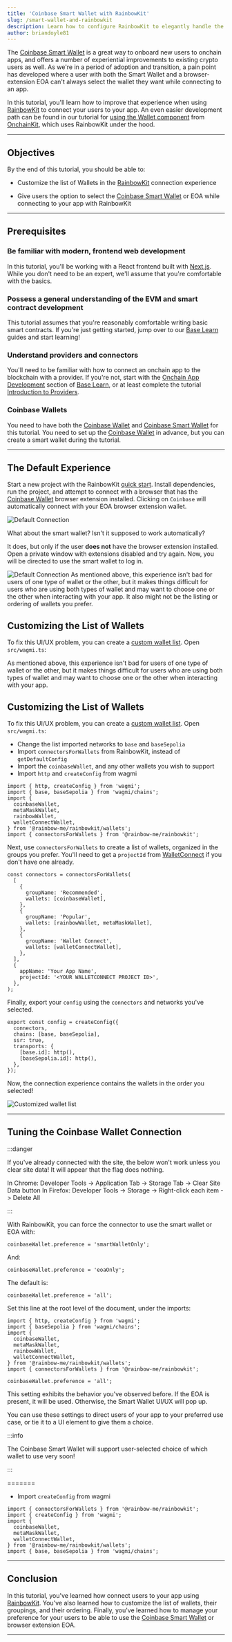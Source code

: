 ```yaml
---
title: 'Coinbase Smart Wallet with RainbowKit'
slug: /smart-wallet-and-rainbowkit
description: Learn how to configure RainbowKit to elegantly handle the Coinbase Smart Wallet and EOA wallets including the Coinbase wallet, at the same time.
author: briandoyle81
---
```







The [Coinbase Smart Wallet] is a great way to onboard new users to onchain apps, and offers a number of experiential improvements to existing crypto users as well. As we're in a period of adoption and transition, a pain point has developed where a user with both the Smart Wallet and a browser-extension EOA can't always select the wallet they want while connecting to an app.

In this tutorial, you'll learn how to improve that experience when using [RainbowKit] to connect your users to your app. An even easier development path can be found in our tutorial for [using the Wallet component] from [OnchainKit], which uses RainbowKit under the hood.

---

## Objectives

By the end of this tutorial, you should be able to:

- Customize the list of Wallets in the [RainbowKit] connection experience

- Give users the option to select the [Coinbase Smart Wallet] or EOA while connecting to your app with RainbowKit

---

## Prerequisites

### Be familiar with modern, frontend web development

In this tutorial, you'll be working with a React frontend built with [Next.js]. While you don't need to be an expert, we'll assume that you're comfortable with the basics.

### Possess a general understanding of the EVM and smart contract development

This tutorial assumes that you're reasonably comfortable writing basic smart contracts. If you're just getting started, jump over to our [Base Learn] guides and start learning!

### Understand providers and connectors

You'll need to be familiar with how to connect an onchain app to the blockchain with a provider. If you're not, start with the [Onchain App Development] section of [Base Learn], or at least complete the tutorial [Introduction to Providers].

### Coinbase Wallets

You need to have both the [Coinbase Wallet] and [Coinbase Smart Wallet] for this tutorial. You need to set up the [Coinbase Wallet] in advance, but you can create a smart wallet during the tutorial.

---

## The Default Experience

Start a new project with the RainbowKit [quick start]. Install dependencies, run the project, and attempt to connect with a browser that has the [Coinbase Wallet] browser extension installed. Clicking on `Coinbase` will automatically connect with your EOA browser extension wallet.

![Default Connection](../../../assets/images/smart-wallet/rainbowkit-default.png)

What about the smart wallet? Isn't it supposed to work automatically?

It does, but only if the user **does not** have the browser extension installed. Open a private window with extensions disabled and try again. Now, you will be directed to use the smart wallet to log in.

![Default Connection](../../../assets/images/smart-wallet/rainbow-smart-wallet.png)
As mentioned above, this experience isn't bad for users of one type of wallet or the other, but it makes things difficult for users who are using both types of wallet and may want to choose one or the other when interacting with your app. It also might not be the listing or ordering of wallets you prefer.

## Customizing the List of Wallets

To fix this UI/UX problem, you can create a [custom wallet list]. Open `src/wagmi.ts`:

As mentioned above, this experience isn't bad for users of one type of wallet or the other, but it makes things difficult for users who are using both types of wallet and may want to choose one or the other when interacting with your app.

## Customizing the List of Wallets

To fix this UI/UX problem, you can create a [custom wallet list]. Open `src/wagmi.ts`:

- Change the list imported networks to `base` and `baseSepolia`
- Import `connectorsForWallets` from RainbowKit, instead of `getDefaultConfig`
- Import the `coinbaseWallet`, and any other wallets you wish to support
- Import `http` and `createConfig` from wagmi

```tsx
import { http, createConfig } from 'wagmi';
import { base, baseSepolia } from 'wagmi/chains';
import {
  coinbaseWallet,
  metaMaskWallet,
  rainbowWallet,
  walletConnectWallet,
} from '@rainbow-me/rainbowkit/wallets';
import { connectorsForWallets } from '@rainbow-me/rainbowkit';
```

Next, use `connectorsForWallets` to create a list of wallets, organized in the groups you prefer. You'll need to get a `projectId` from [WalletConnect] if you don't have one already.

```tsx
const connectors = connectorsForWallets(
  [
    {
      groupName: 'Recommended',
      wallets: [coinbaseWallet],
    },
    {
      groupName: 'Popular',
      wallets: [rainbowWallet, metaMaskWallet],
    },
    {
      groupName: 'Wallet Connect',
      wallets: [walletConnectWallet],
    },
  ],
  {
    appName: 'Your App Name',
    projectId: '<YOUR WALLETCONNECT PROJECT ID>',
  },
);
```

Finally, export your `config` using the `connectors` and networks you've selected.

```tsx
export const config = createConfig({
  connectors,
  chains: [base, baseSepolia],
  ssr: true,
  transports: {
    [base.id]: http(),
    [baseSepolia.id]: http(),
  },
});
```

Now, the connection experience contains the wallets in the order you selected!

![Customized wallet list](../../../assets/images/smart-wallet/customized-rainbow.png)

---

## Tuning the Coinbase Wallet Connection

:::danger

If you've already connected with the site, the below won't work unless you clear site data! It will appear that the flag does nothing.

In Chrome: Developer Tools -> Application Tab -> Storage Tab -> Clear Site Data button
In Firefox: Developer Tools -> Storage -> Right-click each item -> Delete All

:::

With RainbowKit, you can force the connector to use the smart wallet or EOA with:

```tsx
coinbaseWallet.preference = 'smartWalletOnly';
```

And:

```tsx
coinbaseWallet.preference = 'eoaOnly';
```

The default is:

```tsx
coinbaseWallet.preference = 'all';
```

Set this line at the root level of the document, under the imports:

```tsx
import { http, createConfig } from 'wagmi';
import { baseSepolia } from 'wagmi/chains';
import {
  coinbaseWallet,
  metaMaskWallet,
  rainbowWallet,
  walletConnectWallet,
} from '@rainbow-me/rainbowkit/wallets';
import { connectorsForWallets } from '@rainbow-me/rainbowkit';

coinbaseWallet.preference = 'all';
```

This setting exhibits the behavior you've observed before. If the EOA is present, it will be used. Otherwise, the Smart Wallet UI/UX will pop up.

You can use these settings to direct users of your app to your preferred use case, or tie it to a UI element to give them a choice.

:::info

The Coinbase Smart Wallet will support user-selected choice of which wallet to use very soon!

:::

=======

- Import `createConfig` from wagmi

```tsx
import { connectorsForWallets } from '@rainbow-me/rainbowkit';
import { createConfig } from 'wagmi';
import {
  coinbaseWallet,
  metaMaskWallet,
  walletConnectWallet,
} from '@rainbow-me/rainbowkit/wallets';
import { base, baseSepolia } from 'wagmi/chains';
```

---

## Conclusion

In this tutorial, you've learned how connect users to your app using [RainbowKit]. You've also learned how to customize the list of wallets, their groupings, and their ordering. Finally, you've learned how to manage your preference for your users to be able to use the [Coinbase Smart Wallet] or browser extension EOA.

---

[Base Learn]: https://base.org/learn
[Next.js]: https://nextjs.org/
[RainbowKit]: https://rainbowkit.com/
[OnchainKit]: https://onchainkit.xyz/?utm_source=basedocs&utm_medium=tutorials&campaign=smart-wallet-and-rainbowkit
[wagmi]: https://wagmi.sh/
[viem]: https://viem.sh/
[quick start]: https://www.rainbowkit.com/docs/installation
[WalletConnect]: https://cloud.walletconnect.com/
[smart contract development]: https://base.org/learn
[Base]: https://docs.base.org/network-information
[smart contract development]: https://base.org/camp
[`createConfig`]: https://wagmi.sh/react/api/createConfig
[Introduction to Providers]: ./intro-to-providers
[Onchain App Development]: https://docs.base.org/base-learn/docs/frontend-setup/overview
[Coinbase Wallet]: https://www.coinbase.com/wallet
[Coinbase Smart Wallet]: https://www.coinbase.com/wallet/smart-wallet
[custom wallet list]: https://www.rainbowkit.com/docs/custom-wallet-list
[using the Wallet component]: /tutorials/smart-wallet-and-eoa-with-onchainkit
[OnchainKit]: https://onchainkit.xyz


<FeedbackWidget />
